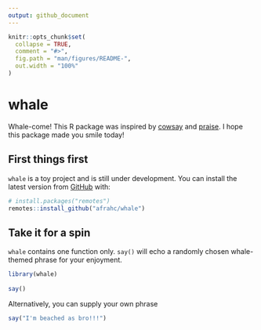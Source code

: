 ```yaml
---
output: github_document
---
```


<!-- README.md is generated from README.Rmd. Please edit that file -->

```r
knitr::opts_chunk$set(
  collapse = TRUE,
  comment = "#>",
  fig.path = "man/figures/README-",
  out.width = "100%"
)
```

# whale
Whale-come! This R package was inspired by [cowsay](https://github.com/sckott/cowsay) and [praise](https://github.com/rladies/praise). I hope this package made you smile today! 

## First things first

`whale` is a toy project and is still under development. You can install the latest version from [GitHub](https://github.com/) with:

```r
# install.packages("remotes")
remotes::install_github("afrahc/whale")
```

## Take it for a spin

`whale` contains one function only. `say()` will echo a randomly chosen whale-themed phrase for your enjoyment.

```r
library(whale)
 
say() 
```

Alternatively, you can supply your own phrase

```r
say("I'm beached as bro!!!")
```

